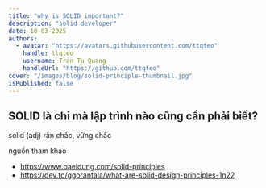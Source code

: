 ```yaml
---
title: "why is SOLID important?"
description: "solid developer"
date: 10-03-2025
authors:
  - avatar: "https://avatars.githubusercontent.com/ttqteo"
    handle: ttqteo
    username: Tran Tu Quang
    handleUrl: "https://github.com/ttqteo"
cover: "/images/blog/solid-principle-thumbnail.jpg"
isPublished: false
---
```


## SOLID là chi mà lập trình nào cũng cần phải biết?

<Note type="note" title="definition">
solid (adj) rắn chắc, vững chắc
</Note>

nguồn tham khảo
- https://www.baeldung.com/solid-principles
- https://dev.to/ggorantala/what-are-solid-design-principles-1n22